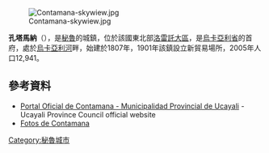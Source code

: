 [[Image:Contamana-skywiew.jpg|right]]

'''孔塔馬納'''（{{lang-es|Contamana}}），是[[秘魯|秘魯]]的城鎮，位於該國東北部[[洛雷託大區|洛雷託大區]]，是[[烏卡亞利省|烏卡亞利省]]的首府，處於[[烏卡亞利河|烏卡亞利河]]畔，始建於1807年，1901年該鎮設立新貿易場所，2005年人口12,941。

==參考資料==
* [http://www.contamana.com/ Portal Oficial de Contamana - Municipalidad Provincial de Ucayali] {{Wayback|url=http://www.contamana.com/ |date=20161021064225 }} - Ucayali Province Council official website
* [https://web.archive.org/web/20101101090643/http://picasaweb.google.com/manueduperu/FotosDeContamanaHttpWwwSylacComBdr    Fotos de Contamana]

{{Coord|7.33333|S|75.01667|W|display=title}}

{{Peru-geo-stub}}
[[Category:秘魯城市|Category:秘魯城市]]